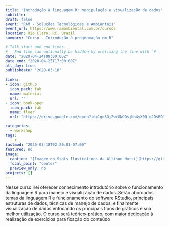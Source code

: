 ```yaml
---
title: "Introdução à linguagem R: manipulação e visualização de dados"
subtitle: 
draft: false
event: "RAM - Soluções Tecnológicas e Ambientais"
event_url: https://www.ramambiental.com.br/cursos
location: Rio Claro, RC, Brazil
summary: "Curso - Introdução à programação em R"

# Talk start and end times.
#   End time can optionally be hidden by prefixing the line with `#`.
date: "2020-04-24T08:00:00Z"
date_end: "2020-04-25T17:00:00Z"
all_day: true
publishdate: "2020-03-18"

links:
- icon: github
  icon_pack: fab
  name: material
  url: ""
- icon: book-open
  icon_pack: fab
  name: flyer
  url: "https://drive.google.com/open?id=1qo3Oj2wcGNOOsjNn4yX0Q-q2OsROMZfL"

categories:
  - workshop
tags:
  - r
lastmod: "2020-03-18T02:20:01-07:00"
featured: no
image:
  caption: "[Imagem do Stats Ilustrations da Allison Horst](https://github.com/allisonhorst/stats-illustrations)"
  focal_point: "center"
  preview_only: no
projects: []
---
```


Nesse curso irei oferecer conhecimento introdutório sobre o funcionamento da linguagem R para manejo e visualização de dados. Serão abordados temas da linguagem R e funcionamento do software RStudio, principais estruturas de dados, técnicas de manejo de dados, e finalmente visualização de dados enfocando os principais tipos de gráficos e sua melhor utilização. O curso será teórico-prático, com maior dedicação à realização de exercícios para fixação do conteúdo